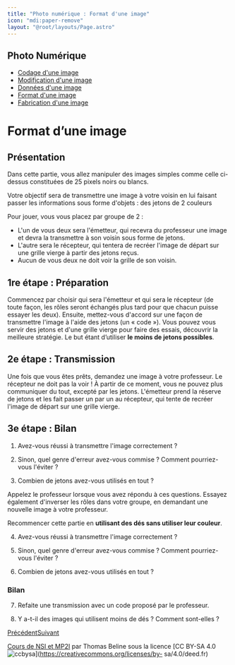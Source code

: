 ```yaml
---
title: "Photo numérique : Format d'une image"
icon: "mdi:paper-remove"
layout: "@root/layouts/Page.astro"
---
```

 
## Photo Numérique

  * [Codage d'une image](codage-image)
  * [Modification d'une image](modification-image)
  * [Données d'une image](donnees-format-image)
  * [Format d'une image](format-image)
  * [Fabrication d'une image](fabrication-image)

# Format d’une image

## Présentation

Dans cette partie, vous allez manipuler des images simples comme celle ci-
dessus constituées de 25 pixels noirs ou blancs.

Votre objectif sera de transmettre une image à votre voisin en lui faisant
passer les informations sous forme d'objets : des jetons de 2 couleurs

Pour jouer, vous vous placez par groupe de 2 :

  * L'un de vous deux sera l'émetteur, qui recevra du professeur une image et devra la transmettre à son voisin sous forme de jetons.
  * L'autre sera le récepteur, qui tentera de recréer l'image de départ sur une grille vierge à partir des jetons reçus.
  * Aucun de vous deux ne doit voir la grille de son voisin.

## 1re étape : Préparation

Commencez par choisir qui sera l'émetteur et qui sera le récepteur (de toute
façon, les rôles seront échangés plus tard pour que chacun puisse essayer les
deux). Ensuite, mettez-vous d'accord sur une façon de transmettre l'image à
l'aide des jetons (un « code »). Vous pouvez vous servir des jetons et d'une
grille vierge pour faire des essais, découvrir la meilleure stratégie. Le but
étant d’utiliser **le moins de jetons possibles**.

## 2e étape : Transmission

Une fois que vous êtes prêts, demandez une image à votre professeur. Le
récepteur ne doit pas la voir ! À partir de ce moment, vous ne pouvez plus
communiquer du tout, excepté par les jetons. L'émetteur prend la réserve de
jetons et les fait passer un par un au récepteur, qui tente de recréer l'image
de départ sur une grille vierge.

## 3e étape : Bilan

1. Avez-vous réussi à transmettre l'image correctement ?

2. Sinon, quel genre d'erreur avez-vous commise ? Comment pourriez-vous
l'éviter ?

3. Combien de jetons avez-vous utilisés en tout ?

Appelez le professeur lorsque vous avez répondu à ces questions. Essayez
également d'inverser les rôles dans votre groupe, en demandant une nouvelle
image à votre professeur.

Recommencer cette partie en **utilisant des dés sans utiliser leur couleur**.

4. Avez-vous réussi à transmettre l'image correctement ?

5. Sinon, quel genre d'erreur avez-vous commise ? Comment pourriez-vous
l'éviter ?

6. Combien de jetons avez-vous utilisés en tout ?

### Bilan

7. Refaite une transmission avec un code proposé par le professeur.

8. Y a-t-il des images qui utilisent moins de dés ? Comment sont-elles ?

[Précédent](donnees-format-image)[Suivant](fabrication-image)

[Cours de NSI et MP2I](https://kxs.fr/cours/) par Thomas Beline sous la
licence [CC BY-SA 4.0
![ccbysa](//cours/ccbysa.svg)](https://creativecommons.org/licenses/by-
sa/4.0/deed.fr)

